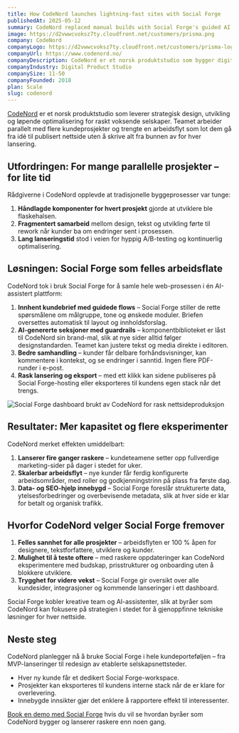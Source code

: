 ```yaml
---
title: How CodeNord launches lightning-fast sites with Social Forge
publishedAt: 2025-05-12
summary: CodeNord replaced manual builds with Social Forge's guided AI workflows, letting every squad ship new client sites in days instead of weeks.
image: https://d2vwwcvoksz7ty.cloudfront.net/customers/prisma.png
company: CodeNord
companyLogo: https://d2vwwcvoksz7ty.cloudfront.net/customers/prisma-logo.png
companyUrl: https://www.codenord.no/
companyDescription: CodeNord er et norsk produktstudio som bygger digitale tjenester for vekstselskaper i Norden.
companyIndustry: Digital Product Studio
companySize: 11-50
companyFounded: 2018
plan: Scale
slug: codenord
---
```


[CodeNord](https://www.codenord.no/) er et norsk produktstudio som leverer strategisk design, utvikling og løpende optimalisering for raskt voksende selskaper. Teamet arbeider parallelt med flere kundeprosjekter og trengte en arbeidsflyt som lot dem gå fra idé til publisert nettside uten å skrive alt fra bunnen av for hver lansering.

## Utfordringen: For mange parallelle prosjekter – for lite tid

Rådgiverne i CodeNord opplevde at tradisjonelle byggeprosesser var tunge:

1. **Håndlagde komponenter for hvert prosjekt** gjorde at utviklere ble flaskehalsen.
2. **Fragmentert samarbeid** mellom design, tekst og utvikling førte til rework når kunder ba om endringer sent i prosessen.
3. **Lang lanseringstid** stod i veien for hyppig A/B-testing og kontinuerlig optimalisering.

## Løsningen: Social Forge som felles arbeidsflate

CodeNord tok i bruk Social Forge for å samle hele web-prosessen i én AI-assistert plattform:

1. **Innhent kundebrief med guidede flows** – Social Forge stiller de rette spørsmålene om målgruppe, tone og ønskede moduler. Briefen oversettes automatisk til layout og innholdsforslag.
2. **AI-genererte seksjoner med guardrails** – komponentbiblioteket er låst til CodeNord sin brand-mal, slik at nye sider alltid følger designstandarden. Teamet kan justere tekst og media direkte i editoren.
3. **Bedre samhandling** – kunder får delbare forhåndsvisninger, kan kommentere i kontekst, og se endringer i sanntid. Ingen flere PDF-runder i e-post.
4. **Rask lansering og eksport** – med ett klikk kan sidene publiseres på Social Forge-hosting eller eksporteres til kundens egen stack når det trengs.

<Image
  alt="Social Forge dashboard brukt av CodeNord for rask nettsideproduksjon"
  src="https://d2vwwcvoksz7ty.cloudfront.net/customers/prisma-schema.png"
  width={1310}
  height={684}
/>

## Resultater: Mer kapasitet og flere eksperimenter

CodeNord merket effekten umiddelbart:

1. **Lanserer fire ganger raskere** – kundeteamene setter opp fullverdige marketing-sider på dager i stedet for uker.
2. **Skalerbar arbeidsflyt** – nye kunder får ferdig konfigurerte arbeidsområder, med roller og godkjenningstrinn på plass fra første dag.
3. **Data- og SEO-hjelp innebygd** – Social Forge foreslår strukturerte data, ytelsesforbedringer og overbevisende metadata, slik at hver side er klar for betalt og organisk trafikk.

<Quote
  author="Sigrid Ødegård"
  authorSrc="https://imagedelivery.net/r-6-yk-gGPtjfbIST9-8uA/author-sarah/public"
  title="Lead Strategist"
  company="CodeNord"
  companySrc="https://imagedelivery.net/r-6-yk-gGPtjfbIST9-8uA/oslo-logo/public"
  text="Social Forge har blitt vår nye kollektivtrafikk for webprosjekter – alt og alle går i samme retning, og kundene er fremme langt raskere enn før." 
/>

## Hvorfor CodeNord velger Social Forge fremover

1. **Felles sannhet for alle prosjekter** – arbeidsflyten er 100 % åpen for designere, tekstforfattere, utviklere og kunder.
2. **Mulighet til å teste oftere** – med raskere oppdateringer kan CodeNord eksperimentere med budskap, prisstrukturer og onboarding uten å blokkere utviklere.
3. **Trygghet for videre vekst** – Social Forge gir oversikt over alle kundesider, integrasjoner og kommende lanseringer i ett dashboard.

<Note variant="info">
  Social Forge kobler kreative team og AI-assistenter, slik at byråer som CodeNord kan fokusere på strategien i stedet for å gjenoppfinne tekniske løsninger for hver nettside.
</Note>

## Neste steg

CodeNord planlegger nå å bruke Social Forge i hele kundeporteføljen – fra MVP-lanseringer til redesign av etablerte selskapsnettsteder.

- Hver ny kunde får et dedikert Social Forge-workspace.
- Prosjekter kan eksporteres til kundens interne stack når de er klare for overlevering.
- Innebygde innsikter gjør det enklere å rapportere effekt til interessenter.

[Book en demo med Social Forge](/contact) hvis du vil se hvordan byråer som CodeNord bygger og lanserer raskere enn noen gang.
